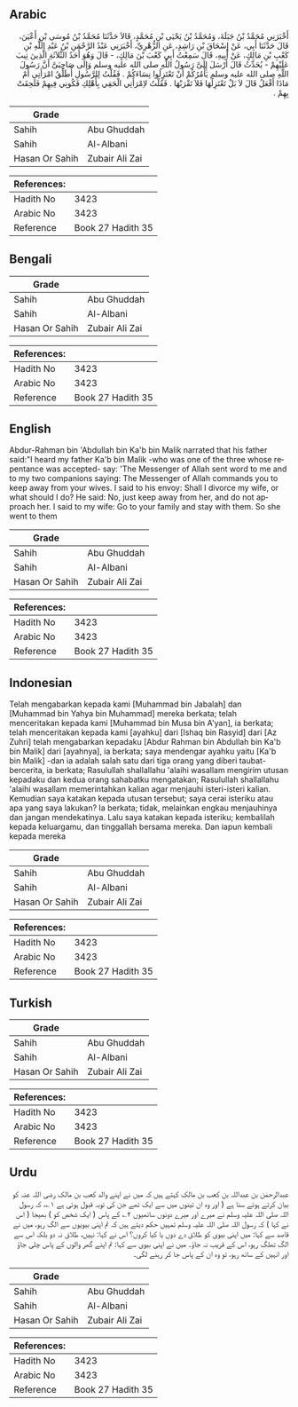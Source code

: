 ## Arabic


<div dir="rtl" lang="ar" style={{fontSize:'larger',backgroundColor:'#f8f9fa',padding:20}}>
أَخْبَرَنِي مُحَمَّدُ بْنُ جَبَلَةَ، وَمُحَمَّدُ بْنُ يَحْيَى بْنِ مُحَمَّدٍ، قَالاَ حَدَّثَنَا مُحَمَّدُ بْنُ مُوسَى بْنِ أَعْيَنَ، قَالَ حَدَّثَنَا أَبِي، عَنْ إِسْحَاقَ بْنِ رَاشِدٍ، عَنِ الزُّهْرِيِّ، أَخْبَرَنِي عَبْدُ الرَّحْمَنِ بْنُ عَبْدِ اللَّهِ بْنِ كَعْبِ بْنِ مَالِكٍ، عَنْ أَبِيهِ، قَالَ سَمِعْتُ أَبِي كَعْبَ بْنَ مَالِكٍ، - قَالَ وَهُوَ أَحَدُ الثَّلاَثَةِ الَّذِينَ تِيبَ عَلَيْهِمْ - يُحَدِّثُ قَالَ أَرْسَلَ إِلَىَّ رَسُولُ اللَّهِ صلى الله عليه وسلم وَإِلَى صَاحِبَىَّ أَنَّ رَسُولَ اللَّهِ صلى الله عليه وسلم يَأْمُرُكُمْ أَنْ تَعْتَزِلُوا نِسَاءَكُمْ ‏.‏ فَقُلْتُ لِلرَّسُولِ أُطَلِّقُ امْرَأَتِي أَمْ مَاذَا أَفْعَلُ قَالَ لاَ بَلْ تَعْتَزِلُهَا فَلاَ تَقْرَبْهَا ‏.‏ فَقُلْتُ لاِمْرَأَتِي الْحَقِي بِأَهْلِكِ فَكُونِي فِيهِمْ فَلَحِقَتْ بِهِمْ ‏.‏
</div>
<div style={{backgroundColor:'#f8f9fa',padding:20, marginBottom: 10}}><table> <thead> <tr> <th>Grade</th> <th></th> </tr> </thead> <tbody> <tr><td>Sahih</td><td>Abu Ghuddah</td></tr><tr><td>Sahih</td><td>Al-Albani</td></tr><tr><td>Hasan Or Sahih</td><td>Zubair Ali Zai</td></tr></tbody></table><table> <thead> <tr> <th>References:</th> <th></th> </tr> </thead> <tbody><tr><td>Hadith No</td><td>3423</td></tr><tr><td>Arabic No</td><td>3423</td></tr><tr><td>Reference</td><td>Book 27 Hadith 35</td></tr></tbody></table></div>

## Bengali


<div dir="ltr" lang="bn" style={{fontSize:'larger',backgroundColor:'#f8f9fa',padding:20}}>

</div>
<div style={{backgroundColor:'#f8f9fa',padding:20, marginBottom: 10}}><table> <thead> <tr> <th>Grade</th> <th></th> </tr> </thead> <tbody> <tr><td>Sahih</td><td>Abu Ghuddah</td></tr><tr><td>Sahih</td><td>Al-Albani</td></tr><tr><td>Hasan Or Sahih</td><td>Zubair Ali Zai</td></tr></tbody></table><table> <thead> <tr> <th>References:</th> <th></th> </tr> </thead> <tbody><tr><td>Hadith No</td><td>3423</td></tr><tr><td>Arabic No</td><td>3423</td></tr><tr><td>Reference</td><td>Book 27 Hadith 35</td></tr></tbody></table></div>

## English


<div dir="ltr" lang="en" style={{fontSize:'larger',backgroundColor:'#f8f9fa',padding:20}}>
Abdur-Rahman bin 'Abdullah bin Ka'b bin Malik narrated that his father said:"I heard my father Ka'b bin Malik -who was one of the three whose repentance was accepted- say: 'The Messenger of Allah sent word to me and to my two companions saying: The Messenger of Allah commands you to keep away from your wives. I said to his envoy: Shall I divorce my wife, or what should I do? He said: No, just keep away from her, and do not approach her. I said to my wife: Go to your family and stay with them. So she went to them
</div>
<div style={{backgroundColor:'#f8f9fa',padding:20, marginBottom: 10}}><table> <thead> <tr> <th>Grade</th> <th></th> </tr> </thead> <tbody> <tr><td>Sahih</td><td>Abu Ghuddah</td></tr><tr><td>Sahih</td><td>Al-Albani</td></tr><tr><td>Hasan Or Sahih</td><td>Zubair Ali Zai</td></tr></tbody></table><table> <thead> <tr> <th>References:</th> <th></th> </tr> </thead> <tbody><tr><td>Hadith No</td><td>3423</td></tr><tr><td>Arabic No</td><td>3423</td></tr><tr><td>Reference</td><td>Book 27 Hadith 35</td></tr></tbody></table></div>

## Indonesian


<div dir="ltr" lang="id" style={{fontSize:'larger',backgroundColor:'#f8f9fa',padding:20}}>
Telah mengabarkan kepada kami [Muhammad bin Jabalah] dan [Muhammad bin Yahya bin Muhammad] mereka berkata; telah menceritakan kepada kami [Muhammad bin Musa bin A'yan], ia berkata; telah menceritakan kepada kami [ayahku] dari [Ishaq bin Rasyid] dari [Az Zuhri] telah mengabarkan kepadaku [Abdur Rahman bin Abdullah bin Ka'b bin Malik] dari [ayahnya], ia berkata; saya mendengar ayahku yaitu [Ka'b bin Malik] -dan ia adalah salah satu dari tiga orang yang diberi taubat- bercerita, ia berkata; Rasulullah shallallahu 'alaihi wasallam mengirim utusan kepadaku dan kedua orang sahabatku mengatakan; Rasulullah shallallahu 'alaihi wasallam memerintahkan kalian agar menjauhi isteri-isteri kalian. Kemudian saya katakan kepada utusan tersebut; saya cerai isteriku atau apa yang saya lakukan? Ia berkata; tidak, melainkan engkau menjauhinya dan jangan mendekatinya. Lalu saya katakan kepada isteriku; kembalilah kepada keluargamu, dan tinggallah bersama mereka. Dan iapun kembali kepada mereka
</div>
<div style={{backgroundColor:'#f8f9fa',padding:20, marginBottom: 10}}><table> <thead> <tr> <th>Grade</th> <th></th> </tr> </thead> <tbody> <tr><td>Sahih</td><td>Abu Ghuddah</td></tr><tr><td>Sahih</td><td>Al-Albani</td></tr><tr><td>Hasan Or Sahih</td><td>Zubair Ali Zai</td></tr></tbody></table><table> <thead> <tr> <th>References:</th> <th></th> </tr> </thead> <tbody><tr><td>Hadith No</td><td>3423</td></tr><tr><td>Arabic No</td><td>3423</td></tr><tr><td>Reference</td><td>Book 27 Hadith 35</td></tr></tbody></table></div>

## Turkish


<div dir="ltr" lang="tr" style={{fontSize:'larger',backgroundColor:'#f8f9fa',padding:20}}>

</div>
<div style={{backgroundColor:'#f8f9fa',padding:20, marginBottom: 10}}><table> <thead> <tr> <th>Grade</th> <th></th> </tr> </thead> <tbody> <tr><td>Sahih</td><td>Abu Ghuddah</td></tr><tr><td>Sahih</td><td>Al-Albani</td></tr><tr><td>Hasan Or Sahih</td><td>Zubair Ali Zai</td></tr></tbody></table><table> <thead> <tr> <th>References:</th> <th></th> </tr> </thead> <tbody><tr><td>Hadith No</td><td>3423</td></tr><tr><td>Arabic No</td><td>3423</td></tr><tr><td>Reference</td><td>Book 27 Hadith 35</td></tr></tbody></table></div>

## Urdu


<div dir="rtl" lang="ur" style={{fontSize:'larger',backgroundColor:'#f8f9fa',padding:20}}>
عبدالرحمٰن بن عبداللہ بن کعب بن مالک کہتے ہیں کہ میں نے اپنے والد کعب بن مالک رضی اللہ عنہ کو بیان کرتے ہوئے سنا ہے ( اور وہ ان تینوں میں سے ایک تھے جن کی توبہ قبول ہوئی ہے ۱؎، کہ رسول اللہ صلی اللہ علیہ وسلم نے میرے اور میرے دونوں ساتھیوں ۲؎ کے پاس ( ایک شخص کو ) بھیجا ( اس نے کہا ) کہ رسول اللہ صلی اللہ علیہ وسلم تمہیں حکم دیتے ہیں کہ تم اپنی بیویوں سے الگ رہو، میں نے قاصد سے کہا: میں اپنی بیوی کو طلاق دے دوں یا کیا کروں؟ اس نے کہا: نہیں، طلاق نہ دو بلکہ اس سے الگ تھلگ رہو، اس کے قریب نہ جاؤ۔ میں نے اپنی بیوی سے کہا: تم اپنے گھر والوں کے پاس چلی جاؤ اور انہیں کے ساتھ رہو، تو وہ ان کے پاس جا کر رہنے لگی۔
</div>
<div style={{backgroundColor:'#f8f9fa',padding:20, marginBottom: 10}}><table> <thead> <tr> <th>Grade</th> <th></th> </tr> </thead> <tbody> <tr><td>Sahih</td><td>Abu Ghuddah</td></tr><tr><td>Sahih</td><td>Al-Albani</td></tr><tr><td>Hasan Or Sahih</td><td>Zubair Ali Zai</td></tr></tbody></table><table> <thead> <tr> <th>References:</th> <th></th> </tr> </thead> <tbody><tr><td>Hadith No</td><td>3423</td></tr><tr><td>Arabic No</td><td>3423</td></tr><tr><td>Reference</td><td>Book 27 Hadith 35</td></tr></tbody></table></div>